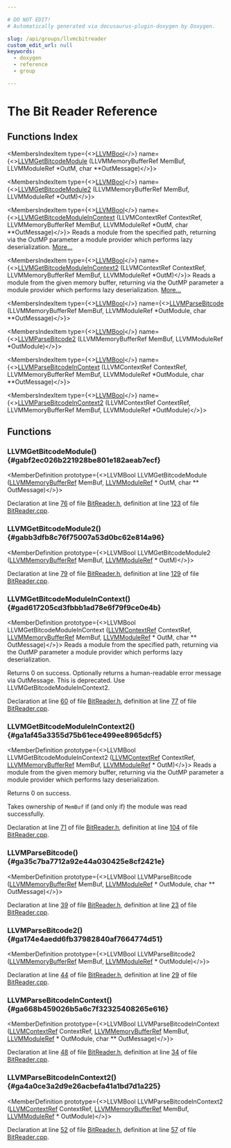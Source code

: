 ```yaml
---

# DO NOT EDIT!
# Automatically generated via docusaurus-plugin-doxygen by Doxygen.

slug: /api/groups/llvmcbitreader
custom_edit_url: null
keywords:
  - doxygen
  - reference
  - group

---
```





# The Bit Reader Reference

<DoxygenPage pluginConfig={pluginConfig}>



## Functions Index

<MembersIndex>

<MembersIndexItem
  type={<><a href="/docs/api/groups/llvmcsupporttypes/#ga209de0bceb13179a973c6a45211617bd">LLVMBool</a></>}
  name={<><a href="#gabf2ec026b221928be801e182aeab7ecf">LLVMGetBitcodeModule</a> (LLVMMemoryBufferRef MemBuf, LLVMModuleRef &#42;OutM, char &#42;&#42;OutMessage)</>}>
</MembersIndexItem>

<MembersIndexItem
  type={<><a href="/docs/api/groups/llvmcsupporttypes/#ga209de0bceb13179a973c6a45211617bd">LLVMBool</a></>}
  name={<><a href="#gabb3dfb8c76f75007a53d0bc62e814a96">LLVMGetBitcodeModule2</a> (LLVMMemoryBufferRef MemBuf, LLVMModuleRef &#42;OutM)</>}>
</MembersIndexItem>

<MembersIndexItem
  type={<><a href="/docs/api/groups/llvmcsupporttypes/#ga209de0bceb13179a973c6a45211617bd">LLVMBool</a></>}
  name={<><a href="#gad617205cd3fbbb1ad78e6f79f9ce0e4b">LLVMGetBitcodeModuleInContext</a> (LLVMContextRef ContextRef, LLVMMemoryBufferRef MemBuf, LLVMModuleRef &#42;OutM, char &#42;&#42;OutMessage)</>}>
Reads a module from the specified path, returning via the OutMP parameter a module provider which performs lazy deserialization. <a href="#gad617205cd3fbbb1ad78e6f79f9ce0e4b">More...</a>
</MembersIndexItem>

<MembersIndexItem
  type={<><a href="/docs/api/groups/llvmcsupporttypes/#ga209de0bceb13179a973c6a45211617bd">LLVMBool</a></>}
  name={<><a href="#ga1af45a3355d75b61ece499ee8965dcf5">LLVMGetBitcodeModuleInContext2</a> (LLVMContextRef ContextRef, LLVMMemoryBufferRef MemBuf, LLVMModuleRef &#42;OutM)</>}>
Reads a module from the given memory buffer, returning via the OutMP parameter a module provider which performs lazy deserialization. <a href="#ga1af45a3355d75b61ece499ee8965dcf5">More...</a>
</MembersIndexItem>

<MembersIndexItem
  type={<><a href="/docs/api/groups/llvmcsupporttypes/#ga209de0bceb13179a973c6a45211617bd">LLVMBool</a></>}
  name={<><a href="#ga35c7ba7712a92e44a030425e8cf2421e">LLVMParseBitcode</a> (LLVMMemoryBufferRef MemBuf, LLVMModuleRef &#42;OutModule, char &#42;&#42;OutMessage)</>}>
</MembersIndexItem>

<MembersIndexItem
  type={<><a href="/docs/api/groups/llvmcsupporttypes/#ga209de0bceb13179a973c6a45211617bd">LLVMBool</a></>}
  name={<><a href="#ga174e4aedd6fb37982840af7664774d51">LLVMParseBitcode2</a> (LLVMMemoryBufferRef MemBuf, LLVMModuleRef &#42;OutModule)</>}>
</MembersIndexItem>

<MembersIndexItem
  type={<><a href="/docs/api/groups/llvmcsupporttypes/#ga209de0bceb13179a973c6a45211617bd">LLVMBool</a></>}
  name={<><a href="#ga668b459026b5a6c7f32325408265e616">LLVMParseBitcodeInContext</a> (LLVMContextRef ContextRef, LLVMMemoryBufferRef MemBuf, LLVMModuleRef &#42;OutModule, char &#42;&#42;OutMessage)</>}>
</MembersIndexItem>

<MembersIndexItem
  type={<><a href="/docs/api/groups/llvmcsupporttypes/#ga209de0bceb13179a973c6a45211617bd">LLVMBool</a></>}
  name={<><a href="#ga4a0ce3a2d9e26acbefa41a1bd7d1a225">LLVMParseBitcodeInContext2</a> (LLVMContextRef ContextRef, LLVMMemoryBufferRef MemBuf, LLVMModuleRef &#42;OutModule)</>}>
</MembersIndexItem>

</MembersIndex>


<SectionDefinition>

## Functions

### LLVMGetBitcodeModule() {#gabf2ec026b221928be801e182aeab7ecf}

<MemberDefinition
  prototype={<>LLVMBool LLVMGetBitcodeModule (<a href="/docs/api/groups/llvmcsupporttypes/#ga9867eaa7b17ba17405cdf2539bedb108">LLVMMemoryBufferRef</a> MemBuf, <a href="/docs/api/groups/llvmcsupporttypes/#gad1d1bb5f901c903a0cf09c5a053c9c56">LLVMModuleRef</a> &#42; OutM, char &#42;&#42; OutMessage)</>}>

Declaration at line <a href="/docs/api/files/include/include/llvm-c/bitreader-h/#l00076">76</a> of file <a href="/docs/api/files/include/include/llvm-c/bitreader-h">BitReader.h</a>, definition at line <a href="/docs/api/files/lib/lib/bitcode/lib/bitcode/reader/bitreader-cpp/#l00123">123</a> of file <a href="/docs/api/files/lib/lib/bitcode/lib/bitcode/reader/bitreader-cpp">BitReader.cpp</a>.
</MemberDefinition>

### LLVMGetBitcodeModule2() {#gabb3dfb8c76f75007a53d0bc62e814a96}

<MemberDefinition
  prototype={<>LLVMBool LLVMGetBitcodeModule2 (<a href="/docs/api/groups/llvmcsupporttypes/#ga9867eaa7b17ba17405cdf2539bedb108">LLVMMemoryBufferRef</a> MemBuf, <a href="/docs/api/groups/llvmcsupporttypes/#gad1d1bb5f901c903a0cf09c5a053c9c56">LLVMModuleRef</a> &#42; OutM)</>}>

Declaration at line <a href="/docs/api/files/include/include/llvm-c/bitreader-h/#l00079">79</a> of file <a href="/docs/api/files/include/include/llvm-c/bitreader-h">BitReader.h</a>, definition at line <a href="/docs/api/files/lib/lib/bitcode/lib/bitcode/reader/bitreader-cpp/#l00129">129</a> of file <a href="/docs/api/files/lib/lib/bitcode/lib/bitcode/reader/bitreader-cpp">BitReader.cpp</a>.
</MemberDefinition>

### LLVMGetBitcodeModuleInContext() {#gad617205cd3fbbb1ad78e6f79f9ce0e4b}

<MemberDefinition
  prototype={<>LLVMBool LLVMGetBitcodeModuleInContext (<a href="/docs/api/groups/llvmcsupporttypes/#ga9c43e01525516ff6b4feab5166c5b1da">LLVMContextRef</a> ContextRef, <a href="/docs/api/groups/llvmcsupporttypes/#ga9867eaa7b17ba17405cdf2539bedb108">LLVMMemoryBufferRef</a> MemBuf, <a href="/docs/api/groups/llvmcsupporttypes/#gad1d1bb5f901c903a0cf09c5a053c9c56">LLVMModuleRef</a> &#42; OutM, char &#42;&#42; OutMessage)</>}>
Reads a module from the specified path, returning via the OutMP parameter a module provider which performs lazy deserialization.

Returns 0 on success. Optionally returns a human-readable error message via OutMessage. This is deprecated. Use LLVMGetBitcodeModuleInContext2.

Declaration at line <a href="/docs/api/files/include/include/llvm-c/bitreader-h/#l00060">60</a> of file <a href="/docs/api/files/include/include/llvm-c/bitreader-h">BitReader.h</a>, definition at line <a href="/docs/api/files/lib/lib/bitcode/lib/bitcode/reader/bitreader-cpp/#l00077">77</a> of file <a href="/docs/api/files/lib/lib/bitcode/lib/bitcode/reader/bitreader-cpp">BitReader.cpp</a>.
</MemberDefinition>

### LLVMGetBitcodeModuleInContext2() {#ga1af45a3355d75b61ece499ee8965dcf5}

<MemberDefinition
  prototype={<>LLVMBool LLVMGetBitcodeModuleInContext2 (<a href="/docs/api/groups/llvmcsupporttypes/#ga9c43e01525516ff6b4feab5166c5b1da">LLVMContextRef</a> ContextRef, <a href="/docs/api/groups/llvmcsupporttypes/#ga9867eaa7b17ba17405cdf2539bedb108">LLVMMemoryBufferRef</a> MemBuf, <a href="/docs/api/groups/llvmcsupporttypes/#gad1d1bb5f901c903a0cf09c5a053c9c56">LLVMModuleRef</a> &#42; OutM)</>}>
Reads a module from the given memory buffer, returning via the OutMP parameter a module provider which performs lazy deserialization.

Returns 0 on success.

Takes ownership of <code>MemBuf</code> if (and only if) the module was read successfully.

Declaration at line <a href="/docs/api/files/include/include/llvm-c/bitreader-h/#l00071">71</a> of file <a href="/docs/api/files/include/include/llvm-c/bitreader-h">BitReader.h</a>, definition at line <a href="/docs/api/files/lib/lib/bitcode/lib/bitcode/reader/bitreader-cpp/#l00104">104</a> of file <a href="/docs/api/files/lib/lib/bitcode/lib/bitcode/reader/bitreader-cpp">BitReader.cpp</a>.
</MemberDefinition>

### LLVMParseBitcode() {#ga35c7ba7712a92e44a030425e8cf2421e}

<MemberDefinition
  prototype={<>LLVMBool LLVMParseBitcode (<a href="/docs/api/groups/llvmcsupporttypes/#ga9867eaa7b17ba17405cdf2539bedb108">LLVMMemoryBufferRef</a> MemBuf, <a href="/docs/api/groups/llvmcsupporttypes/#gad1d1bb5f901c903a0cf09c5a053c9c56">LLVMModuleRef</a> &#42; OutModule, char &#42;&#42; OutMessage)</>}>

Declaration at line <a href="/docs/api/files/include/include/llvm-c/bitreader-h/#l00039">39</a> of file <a href="/docs/api/files/include/include/llvm-c/bitreader-h">BitReader.h</a>, definition at line <a href="/docs/api/files/lib/lib/bitcode/lib/bitcode/reader/bitreader-cpp/#l00023">23</a> of file <a href="/docs/api/files/lib/lib/bitcode/lib/bitcode/reader/bitreader-cpp">BitReader.cpp</a>.
</MemberDefinition>

### LLVMParseBitcode2() {#ga174e4aedd6fb37982840af7664774d51}

<MemberDefinition
  prototype={<>LLVMBool LLVMParseBitcode2 (<a href="/docs/api/groups/llvmcsupporttypes/#ga9867eaa7b17ba17405cdf2539bedb108">LLVMMemoryBufferRef</a> MemBuf, <a href="/docs/api/groups/llvmcsupporttypes/#gad1d1bb5f901c903a0cf09c5a053c9c56">LLVMModuleRef</a> &#42; OutModule)</>}>

Declaration at line <a href="/docs/api/files/include/include/llvm-c/bitreader-h/#l00044">44</a> of file <a href="/docs/api/files/include/include/llvm-c/bitreader-h">BitReader.h</a>, definition at line <a href="/docs/api/files/lib/lib/bitcode/lib/bitcode/reader/bitreader-cpp/#l00029">29</a> of file <a href="/docs/api/files/lib/lib/bitcode/lib/bitcode/reader/bitreader-cpp">BitReader.cpp</a>.
</MemberDefinition>

### LLVMParseBitcodeInContext() {#ga668b459026b5a6c7f32325408265e616}

<MemberDefinition
  prototype={<>LLVMBool LLVMParseBitcodeInContext (<a href="/docs/api/groups/llvmcsupporttypes/#ga9c43e01525516ff6b4feab5166c5b1da">LLVMContextRef</a> ContextRef, <a href="/docs/api/groups/llvmcsupporttypes/#ga9867eaa7b17ba17405cdf2539bedb108">LLVMMemoryBufferRef</a> MemBuf, <a href="/docs/api/groups/llvmcsupporttypes/#gad1d1bb5f901c903a0cf09c5a053c9c56">LLVMModuleRef</a> &#42; OutModule, char &#42;&#42; OutMessage)</>}>

Declaration at line <a href="/docs/api/files/include/include/llvm-c/bitreader-h/#l00048">48</a> of file <a href="/docs/api/files/include/include/llvm-c/bitreader-h">BitReader.h</a>, definition at line <a href="/docs/api/files/lib/lib/bitcode/lib/bitcode/reader/bitreader-cpp/#l00034">34</a> of file <a href="/docs/api/files/lib/lib/bitcode/lib/bitcode/reader/bitreader-cpp">BitReader.cpp</a>.
</MemberDefinition>

### LLVMParseBitcodeInContext2() {#ga4a0ce3a2d9e26acbefa41a1bd7d1a225}

<MemberDefinition
  prototype={<>LLVMBool LLVMParseBitcodeInContext2 (<a href="/docs/api/groups/llvmcsupporttypes/#ga9c43e01525516ff6b4feab5166c5b1da">LLVMContextRef</a> ContextRef, <a href="/docs/api/groups/llvmcsupporttypes/#ga9867eaa7b17ba17405cdf2539bedb108">LLVMMemoryBufferRef</a> MemBuf, <a href="/docs/api/groups/llvmcsupporttypes/#gad1d1bb5f901c903a0cf09c5a053c9c56">LLVMModuleRef</a> &#42; OutModule)</>}>

Declaration at line <a href="/docs/api/files/include/include/llvm-c/bitreader-h/#l00052">52</a> of file <a href="/docs/api/files/include/include/llvm-c/bitreader-h">BitReader.h</a>, definition at line <a href="/docs/api/files/lib/lib/bitcode/lib/bitcode/reader/bitreader-cpp/#l00057">57</a> of file <a href="/docs/api/files/lib/lib/bitcode/lib/bitcode/reader/bitreader-cpp">BitReader.cpp</a>.
</MemberDefinition>

</SectionDefinition>

</DoxygenPage>

